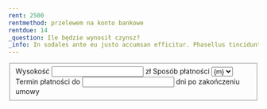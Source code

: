 ```yaml
---
rent: 2500
rentmethod: przelewem na konto bankowe
rentdue: 14
_question: Ile będzie wynosił czynsz?
_info: In sodales ante eu justo accumsan efficitur. Phasellus tincidunt nec ipsum dignissim interdum. Morbi in lectus id magna cursus egestas eget sed odio. Etiam iaculis pretium nibh quis pharetra. Fusce sagittis neque vitae efficitur tempor. In felis mauris, volutpat et egestas vel, facilisis et risus. Cras interdum nec eros in malesuada. Phasellus aliquam fermentum quam.
---
```


<fieldset>
    <InputGroup size={InputSize.lg}>
        <label for="rent">Wysokość</label>
        <input type="number" id="rent" name="rent" value={frontmatter.rent} required step=".01" min="1"/>
        <span>zł</span>
    </InputGroup>
    <InputGroup>
        <label for="rentmethod">Sposób płatności</label> 
        <select id="rentmethod" name="rentmethod" required>
        {paymentMethodEnum.map(m => <option value={m} selected={frontmatter.rentmethod === m}>{m}</option>)}
        </select>
    </InputGroup>
    <InputGroup>
        <label for="rentdue">Termin płatności do</label>
        <input id="rentdue" type="number" name="rentdue" value={frontmatter.rentdue} min="1" />
        <span>dni po zakończeniu umowy</span>
    </InputGroup>
</fieldset>